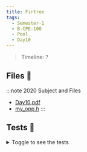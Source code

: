 ```yaml
---
title: Firtree
tags:
  - Semester-1
  - B-CPE-100
  - Pool
  - Day10
---
```

> Timeline: ?


## Files 📂

:::note 2020 Subject and Files
- [Day10.pdf](https://github.com/Studio-17/Epitech-Subjects/raw/main/Semester-1/B-CPE-100/Pool/Day10/Day10.pdf)
- [my_opp.h](https://github.com/Studio-17/Epitech-Subjects/raw/main/Semester-1/B-CPE-100/Pool/Day10/my_opp.h)
:::

## Tests 🤖
<details>
  <summary>Toggle to see the tests</summary>
  <div>
Yo
  </div>
</details>

